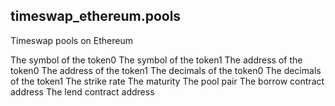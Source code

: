 ## timeswap_ethereum.pools 
Timeswap pools on Ethereum


<ParamField path="token0_symbol">
The symbol of the token0
</ParamField>
<ParamField path="token1_symbol">
The symbol of the token1
</ParamField>
<ParamField path="token0_address">
The address of the token0
</ParamField>
<ParamField path="token1_address">
The address of the token1
</ParamField>
<ParamField path="token0_decimals">
The decimals of the token0
</ParamField>
<ParamField path="token1_decimals">
The decimals of the token1
</ParamField>
<ParamField path="strike">
The strike rate
</ParamField>
<ParamField path="maturity">
The maturity
</ParamField>
<ParamField path="pool_pair">
The pool pair
</ParamField>
<ParamField path="borrow_contract_address">
The borrow contract address
</ParamField>
<ParamField path="lend_contract_address">
The lend contract address
</ParamField>
